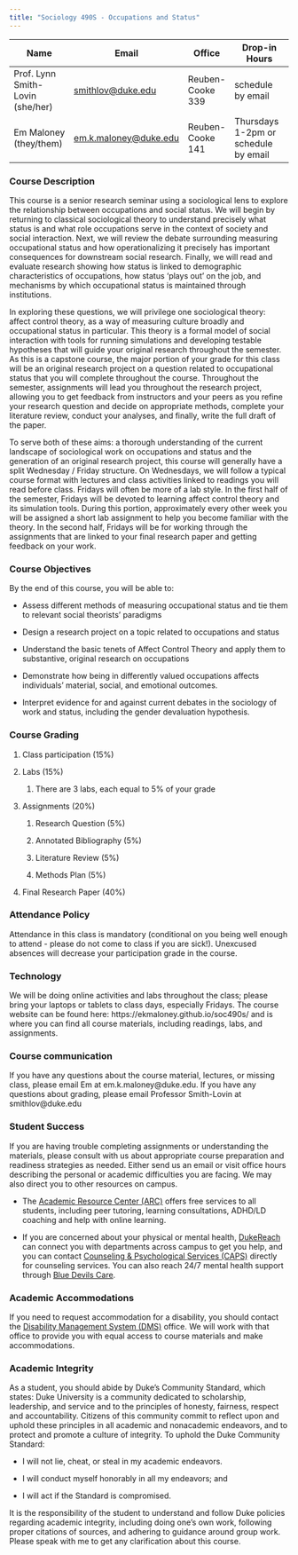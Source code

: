 ```yaml
---
title: "Sociology 490S - Occupations and Status"
---
```


| Name                             | Email                                           | Office           | Drop-in Hours                        |
|----------------------------------|-------------------------------------------------|------------------|--------------------------------------|
| Prof. Lynn Smith-Lovin (she/her) | [smithlov\@duke.edu](smithlov@duke.edu)         | Reuben-Cooke 339 | schedule by email                    |
| Em Maloney (they/them)           | [em.k.maloney\@duke.edu](em.k.maloney@duke.edu) | Reuben-Cooke 141 | Thursdays 1-2pm or schedule by email |

### Course Description

This course is a senior research seminar using a sociological lens to explore the relationship between occupations and social status. We will begin by returning to classical sociological theory to understand precisely what status is and what role occupations serve in the context of society and social interaction. Next, we will review the debate surrounding measuring occupational status and how operationalizing it precisely has important consequences for downstream social research. Finally, we will read and evaluate research showing how status is linked to demographic characteristics of occupations, how status 'plays out' on the job, and mechanisms by which occupational status is maintained through institutions.

In exploring these questions, we will privilege one sociological theory: affect control theory, as a way of measuring culture broadly and occupational status in particular. This theory is a formal model of social interaction with tools for running simulations and developing testable hypotheses that will guide your original research throughout the semester. As this is a capstone course, the major portion of your grade for this class will be an original research project on a question related to occupational status that you will complete throughout the course. Throughout the semester, assignments will lead you throughout the research project, allowing you to get feedback from instructors and your peers as you refine your research question and decide on appropriate methods, complete your literature review, conduct your analyses, and finally, write the full draft of the paper.

To serve both of these aims: a thorough understanding of the current landscape of sociological work on occupations and status and the generation of an original research project, this course will generally have a split Wednesday / Friday structure. On Wednesdays, we will follow a typical course format with lectures and class activities linked to readings you will read before class. Fridays will often be more of a lab style. In the first half of the semester, Fridays will be devoted to learning affect control theory and its simulation tools. During this portion, approximately every other week you will be assigned a short lab assignment to help you become familiar with the theory. In the second half, Fridays will be for working through the assignments that are linked to your final research paper and getting feedback on your work.

### Course Objectives

By the end of this course, you will be able to:

-   Assess different methods of measuring occupational status and tie them to relevant social theorists' paradigms

-   Design a research project on a topic related to occupations and status

-   Understand the basic tenets of Affect Control Theory and apply them to substantive, original research on occupations

-   Demonstrate how being in differently valued occupations affects individuals' material, social, and emotional outcomes.

-   Interpret evidence for and against current debates in the sociology of work and status, including the gender devaluation hypothesis.

### Course Grading

1.  Class participation (15%)

2.  Labs (15%)

    1.  There are 3 labs, each equal to 5% of your grade

3.  Assignments (20%)

    1.  Research Question (5%)

    2.  Annotated Bibliography (5%)

    3.  Literature Review (5%)

    4.  Methods Plan (5%)

4.  Final Research Paper (40%)

### Attendance Policy

Attendance in this class is mandatory (conditional on you being well enough to attend - please do not come to class if you are sick!). Unexcused absences will decrease your participation grade in the course.

### Technology

We will be doing online activities and labs throughout the class; please bring your laptops or tablets to class days, especially Fridays. The course website can be found here: https://ekmaloney.github.io/soc490s/ and is where you can find all course materials, including readings, labs, and assignments.

### Course communication

If you have any questions about the course material, lectures, or missing class, please email Em at em.k.maloney\@duke.edu. If you have any questions about grading, please email Professor Smith-Lovin at smithlov\@duke.edu

### Student Success

If you are having trouble completing assignments or understanding the materials, please consult with us about appropriate course preparation and readiness strategies as needed. Either send us an email or visit office hours describing the personal or academic difficulties you are facing. We may also direct you to other resources on campus.

-   The [Academic Resource Center (ARC)](https://arc.duke.edu) offers free services to all students, including peer tutoring, learning consultations, ADHD/LD coaching and help with online learning.

-   If you are concerned about your physical or mental health, [DukeReach](https://students.duke.edu/wellness/dukereach/) can connect you with departments across campus to get you help, and you can contact [Counseling & Psychological Services (CAPS)](https://students.duke.edu/wellness/caps/) directly for counseling services. You can also reach 24/7 mental health support through [Blue Devils Care](https://bluedevilscare.duke.edu).

### Academic Accommodations

If you need to request accommodation for a disability, you should contact the [Disability Management System (DMS)](https://access.duke.edu/requests) office. We will work with that office to provide you with equal access to course materials and make accommodations.

### Academic Integrity

As a student, you should abide by Duke's Community Standard, which states: Duke University is a community dedicated to scholarship, leadership, and service and to the principles of honesty, fairness, respect and accountability. Citizens of this community commit to reflect upon and uphold these principles in all academic and nonacademic endeavors, and to protect and promote a culture of integrity. To uphold the Duke Community Standard:

-   I will not lie, cheat, or steal in my academic endeavors.

-   I will conduct myself honorably in all my endeavors; and

-   I will act if the Standard is compromised.

It is the responsibility of the student to understand and follow Duke policies regarding academic integrity, including doing one's own work, following proper citations of sources, and adhering to guidance around group work. Please speak with me to get any clarification about this course.
